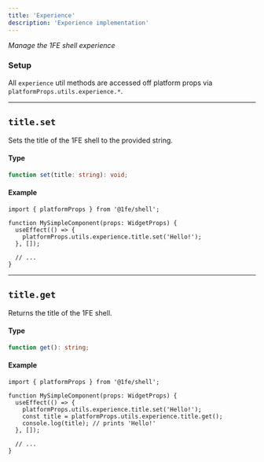 ```yaml
---
title: 'Experience'
description: 'Experience implementation'
---
```


_Manage the 1FE shell experience_

### Setup

All `experience` util methods are accessed off platform props via `platformProps.utils.experience.*`.

---

## `title.set`

Sets the title of the 1FE shell to the provided string.

#### Type

```ts
function set(title: string): void;
```

#### Example

```tsx
import { platformProps } from '@1fe/shell';

function MySimpleComponent(props: WidgetProps) {
  useEffect(() => {
    platformProps.utils.experience.title.set('Hello!');
  }, []);

  // ...
}
```

---

## `title.get`

Returns the title of the 1FE shell.

#### Type

```ts
function get(): string;
```

#### Example

```tsx
import { platformProps } from '@1fe/shell';

function MySimpleComponent(props: WidgetProps) {
  useEffect(() => {
    platformProps.utils.experience.title.set('Hello!');
    const title = platformProps.utils.experience.title.get();
    console.log(title); // prints 'Hello!'
  }, []);

  // ...
}
```
